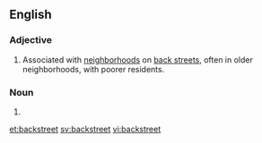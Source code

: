 ==English==

===Adjective===
{{en-adj}}

# Associated with [[neighborhood]]s on [[back street]]s, often in older neighborhoods, with poorer residents.

===Noun===
{{en-noun}}

# {{alternative spelling of|back street}}

[[et:backstreet]]
[[sv:backstreet]]
[[vi:backstreet]]